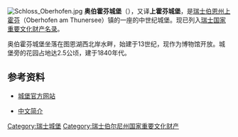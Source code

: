 [[File:Schloss_Oberhofen.jpg|thumb]]
'''奥伯霍芬城堡'''（{{lang-de|Schloss Oberhofen}}），又译'''上霍芬城堡'''，是[[瑞士|瑞士]][[伯恩州|伯恩州]][[上霍芬|上霍芬]]（Oberhofen am Thunersee）镇的一座的中世纪城堡。现已列入[[瑞士国家和区域重要文化财产名录|瑞士国家重要文化财产名录]]。

奥伯霍芬城堡坐落在图恩湖西北岸水畔，始建于13世纪，现作为博物馆开放。城堡旁的花园占地达2.5公顷，建于1840年代。

==参考资料==
*{{en}}[http://www.schlossoberhofen.ch/en/home 城堡官方网站] {{Wayback|url=http://www.schlossoberhofen.ch/en/home |date=20210118095842 }}
*{{zh}}[http://www.myswitzerland.com/zh/castle-oberhofen-museum-and-park.html 中文简介] {{Wayback|url=http://www.myswitzerland.com/zh/castle-oberhofen-museum-and-park.html |date=20170520044643 }}

{{coord|46|43|46.92|N|7|40|6.96|E|region:CH_type:landmark|display=title}}
[[Category:瑞士城堡|Category:瑞士城堡]]
[[Category:瑞士伯尔尼州国家重要文化财产|Category:瑞士伯尔尼州国家重要文化财产]]